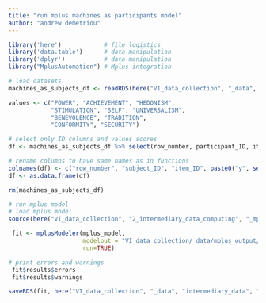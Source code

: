 ```yaml
---
title: "run mplus machines as participants model"
author: "andrew demetriou"
---
```


```r
library('here')            # file logistics
library('data.table')      # data manipulation
library('dplyr')           # data manipulation
library("MplusAutomation") # Mplus integration

# load datasets
machines_as_subjects_df <- readRDS(here("VI_data_collection", "_data", "machine_response_data", "machines_as_subjects_df.RDS"))

values <- c("POWER", "ACHIEVEMENT", "HEDONISM", 
            "STIMULATION", "SELF", "UNIVERSALISM", 
            "BENEVOLENCE", "TRADITION", 
            "CONFORMITY", "SECURITY")
```


```r
# select only ID columns and values scores
df <- machines_as_subjects_df %>% select(row_number, participant_ID, item_ID, all_of(values))

# rename columns to have same names as in functions
colnames(df) <- c("row_number", "subject_ID", "item_ID", paste0("y", seq(1, 10)))
df <- as.data.frame(df)

rm(machines_as_subjects_df)
```

```r
# run mplus model
# load mplus model
source(here("VI_data_collection", "2_intermediary_data_computing", "_mplus_models", "participant_model_1.0.R"))

 fit <- mplusModeler(mplus_model, 
                     modelout = "VI_data_collection/_data/mplus_output/sim.inp", 
                     run=TRUE)

# print errors and warnings
 fit$results$errors
 fit$results$warnings

saveRDS(fit, here("VI_data_collection", "_data", "intermediary_data", "m_mplus_participant_model_1.0.RDS"))
```


